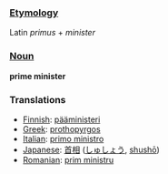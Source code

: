 ===[[Etymology]]===
Latin ''primus'' + ''minister''
===[[Noun]]===
'''prime minister'''
===Translations===
*[[Finnish]]: [[pääministeri]]
*[[Greek]]: [[prothopyrgos]]
*[[Italian]]: [[primo ministro]]
*[[Japanese]]: [[首相]] ([[しゅしょう]], [[shushō]])
*[[Romanian]]: [[prim ministru]]